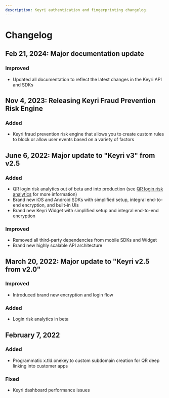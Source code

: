 ```yaml
---
description: Keyri authentication and fingerprinting changelog
---
```


# Changelog

## Feb 21, 2024: Major documentation update

### Improved

- Updated all documentation to reflect the latest changes in the Keyri API and
  SDKs

## Nov 4, 2023: Releasing Keyri Fraud Prevention Risk Engine

### Added

- Keyri fraud prevention risk engine that allows you to create custom rules to
  block or allow user events based on a variety of factors

## June 6, 2022: Major update to "Keyri v3" from v2.5

### Added

- QR login risk analytics out of beta and into production (see
  [QR login risk analytics](/authentication/qr-authentication/keyri-qr-auth-features/risk-analytics)
  for more information)
- Brand new iOS and Android SDKs with simplified setup, integral end-to-end
  encryption, and built-in UIs
- Brand new Keyri Widget with simplified setup and integral end-to-end
  encryption

### Improved

- Removed all third-party dependencies from mobile SDKs and Widget
- Brand new highly scalable API architecture

## March 20, 2022: Major update to "Keyri v2.5 from v2.0"

### Improved

- Introduced brand new encryption and login flow

### Added

- Login risk analytics in beta

## February 7, 2022

### Added

- Programmatic x.tld.onekey.to custom subdomain creation for QR deep linking
  into customer apps

### Fixed

- Keyri dashboard performance issues
